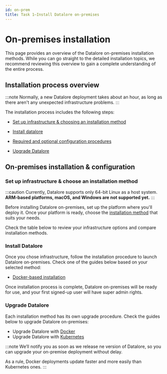 ```yaml
---
id: on-prem
title: Task 1–Install Datalore on-premises
---
```


# On-premises installation

This page provides an overview of the Datalore on-premises installation methods. While you can go straight to the detailed installation topics, we recommend reviewing this overview to gain a complete understanding of the entire process.

## Installation process overview

:::note
Normally, a new Datalore deployment takes about an hour, as long as there aren't any unexpected infrastructure problems.
:::

The installation process includes the following steps:

- [Set up infrastructure & choosing an installation method](#set-up-infrastructure--choose-an-installation-method-)

- [Install datalore](#install-datalore)

- [Required and optional configuration procedures](#configure-datalore)

- [Upgrade Datalore](#upgrade-datalore)

## On-premises installation & configuration

### Set up infrastructure & choose an installation method <MajorUpdate/>

:::caution
Currently, Datalore supports only 64-bit Linux as a host system. **ARM-based platforms, macOS, and Windows are not supported yet.**
:::

Before installing Datalore on-premises, set up the platform where you'll deploy it. Once your platform is ready, choose the [installation method](#install-datalore) that suits your needs.

Check the table below to review your infrastructure options and compare installation methods.

<DeploymentTable/>

### Install Datalore

Once you chose infrastructure, follow the installation procedure to launch Datalore on-premises. Check one of the guides below based on your selected method:

- [Docker-based installation](/datalore/task-1/docker)

Once installation process is complete, Datalore on-premises will be ready for use, and your first signed-up user will have super admin rights.

<FurtherSteps/>

### Upgrade Datalore

Each installation method has its own upgrade procedure. Check the guides below to upgrade Datalore on-premises:

- Upgrade Datalore with [Docker](https://www.jetbrains.com/help/datalore/upgrade-datalore-on-premises-docker-installation.html)
- Upgrade Datalore with [Kubernetes](https://www.jetbrains.com/help/datalore/upgrade-datalore-on-premises-helm-installation.html)

:::note
We’ll notify you as soon as we release ne version of Datalore, so you can upgrade your on-premise deployment without delay.

As a rule, Docker deployments update faster and more easily than Kubernetes ones.
:::





